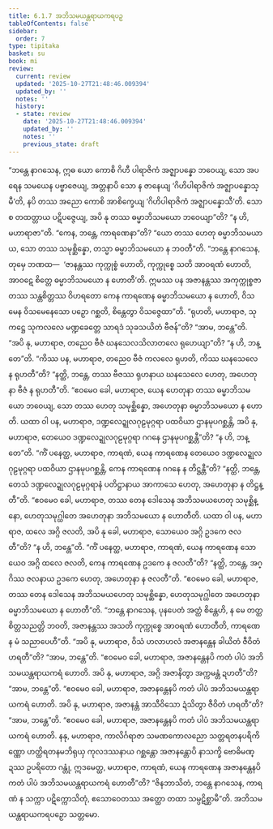 ```yaml
---
title: 6.1.7 အဘိသမယန္တရာယကရပဉှ
tableOfContents: false
sidebar:
  order: 7
type: tipitaka
basket: su
book: mi
review:
  current: review
  updated: '2025-10-27T21:48:46.009394'
  updated_by: ''
  notes: ''
  history:
  - state: review
    date: '2025-10-27T21:48:46.009394'
    updated_by: ''
    notes: ''
    previous_state: draft
---
```



<ReviewStatus review={frontmatter.review} showDetails={true} />

<HypothesisAnnotation frontmatter={frontmatter} />

<DynamicBreadcrumb />

<Division number="177" book="mi" e="ch" v="28">

<Paragraph number="1127" book="mi">
“ဘန္တေ နာဂသေန, ဣဓ ယော ကောစိ ဂိဟီ ပါရာဇိကံ အဇ္ဈာပန္နော ဘဝေယျ, သော အပရေန သမယေန ပဗ္ဗာဇေယျ, အတ္တနာပိ သော န ဇာနေယျ ‘ဂိဟိပါရာဇိကံ အဇ္ဈာပန္နောသ္မီ’တိ, နပိ တဿ အညော ကောစိ အာစိက္ခေယျ ‘ဂိဟိပါရာဇိကံ အဇ္ဈာပန္နောသီ’တိ. သော စ တထတ္တာယ ပဋိပဇ္ဇေယျ, အပိ နု တဿ ဓမ္မာဘိသမယော ဘဝေယျာ”တိ? “န ဟိ, မဟာရာဇာ”တိ. “ကေန, ဘန္တေ, ကာရဏေနာ”တိ? “ယော တဿ ဟေတု ဓမ္မာဘိသမယာယ, သော တဿ သမုစ္ဆိန္နော, တသ္မာ ဓမ္မာဘိသမယော န ဘဝတီ”တိ.
</Paragraph>

<Paragraph number="1128" book="mi">
“ဘန္တေ နာဂသေန, တုမှေ ဘဏထ—  ‘ဇာနန္တဿ ကုက္ကုစ္စံ ဟောတိ, ကုက္ကုစ္စေ သတိ အာဝရဏံ ဟောတိ, အာဝဋေ စိတ္တေ ဓမ္မာဘိသမယော န ဟောတီ’တိ. ဣမဿ ပန အဇာနန္တဿ အကုက္ကုစ္စဇာတဿ သန္တစိတ္တဿ ဝိဟရတော ကေန ကာရဏေန ဓမ္မာဘိသမယော န ဟောတိ, ဝိသမေန ဝိသမေနေသော ပဉှော ဂစ္ဆတိ, စိန္တေတွာ ဝိသဇ္ဇေထာ”တိ.
</Paragraph>

<Paragraph number="1129" book="mi">
“ရုဟတိ, မဟာရာဇ, သုကဋ္ဌေ သုကလလေ မဏ္ဍခေတ္တေ သာရဒံ သုခသယိတံ ဗီဇန်”တိ? “အာမ, ဘန္တေ”တိ. “အပိ နု, မဟာရာဇ, တညေဝ ဗီဇံ ဃနသေလသိလာတလေ ရုဟေယျာ”တိ? “န ဟိ, ဘန္တေ”တိ. “ကိဿ ပန, မဟာရာဇ, တညေဝ ဗီဇံ ကလလေ ရုဟတိ, ကိဿ ဃနသေလေ န ရုဟတီ”တိ? “နတ္ထိ, ဘန္တေ, တဿ ဗီဇဿ ရုဟနာယ ဃနသေလေ ဟေတု, အဟေတုနာ ဗီဇံ န ရုဟတီ”တိ. “ဧဝမေဝ ခေါ, မဟာရာဇ, ယေန ဟေတုနာ တဿ ဓမ္မာဘိသမယော ဘဝေယျ, သော တဿ ဟေတု သမုစ္ဆိန္နော, အဟေတုနာ ဓမ္မာဘိသမယော န ဟောတိ.
</Paragraph>

<Paragraph number="1130" book="mi">
ယထာ ဝါ ပန, မဟာရာဇ, ဒဏ္ဍလေဍ္ဍုလဂုဠမုဂ္ဂရာ ပထဝိယာ ဌာနမုပဂစ္ဆန္တိ, အပိ နု, မဟာရာဇ, တေယေဝ ဒဏ္ဍလေဍ္ဍုလဂုဠမုဂ္ဂရာ ဂဂနေ ဌာနမုပဂစ္ဆန္တီ”တိ? “န ဟိ, ဘန္တေ”တိ. “ကိံ ပနေတ္ထ, မဟာရာဇ, ကာရဏံ, ယေန ကာရဏေန တေယေဝ ဒဏ္ဍလေဍ္ဍုလဂုဠမုဂ္ဂရာ ပထဝိယာ ဌာနမုပဂစ္ဆန္တိ, ကေန ကာရဏေန ဂဂနေ န တိဋ္ဌန္တီ”တိ? “နတ္ထိ, ဘန္တေ, တေသံ ဒဏ္ဍလေဍ္ဍုလဂုဠမုဂ္ဂရာနံ ပတိဋ္ဌာနာယ အာကာသေ ဟေတု, အဟေတုနာ န တိဋ္ဌန္တီ”တိ. “ဧဝမေဝ ခေါ, မဟာရာဇ, တဿ တေန ဒေါသေန အဘိသမယဟေတု သမုစ္ဆိန္နော, ဟေတုသမုဂ္ဃါတေ အဟေတုနာ အဘိသမယော န ဟောတီတိ.
</Paragraph>

<Paragraph number="1131" book="mi">
ယထာ ဝါ ပန, မဟာရာဇ, ထလေ အဂ္ဂိ ဇလတိ, အပိ နု ခေါ, မဟာရာဇ, သောယေဝ အဂ္ဂိ ဥဒကေ ဇလတီ”တိ? “န ဟိ, ဘန္တေ”တိ. “ကိံ ပနေတ္ထ, မဟာရာဇ, ကာရဏံ, ယေန ကာရဏေန သောယေဝ အဂ္ဂိ ထလေ ဇလတိ, ကေန ကာရဏေန ဥဒကေ န ဇလတီ”တိ? “နတ္ထိ, ဘန္တေ, အဂ္ဂိဿ ဇလနာယ ဥဒကေ ဟေတု, အဟေတုနာ န ဇလတီ”တိ. “ဧဝမေဝ ခေါ, မဟာရာဇ, တဿ တေန ဒေါသေန အဘိသမယဟေတု သမုစ္ဆိန္နော, ဟေတုသမုဂ္ဃါတေ အဟေတုနာ ဓမ္မာဘိသမယော န ဟောတီ”တိ.
</Paragraph>

<Paragraph number="1132" book="mi">
“ဘန္တေ နာဂသေန, ပုနပေတံ အတ္ထံ စိန္တေဟိ, န မေ တတ္ထ စိတ္တသညတ္တိ ဘဝတိ, အဇာနန္တဿ အသတိ ကုက္ကုစ္စေ အာဝရဏံ ဟောတီတိ, ကာရဏေန မံ သညာပေဟီ”တိ. “အပိ နု, မဟာရာဇ, ဝိသံ ဟလာဟလံ အဇာနန္တေန ခါယိတံ ဇီဝိတံ ဟရတီ”တိ? “အာမ, ဘန္တေ”တိ. “ဧဝမေဝ ခေါ, မဟာရာဇ, အဇာနန္တေနပိ ကတံ ပါပံ အဘိသမယန္တရာယကရံ ဟောတိ.
</Paragraph>

<Paragraph number="1133" book="mi">
အပိ နု, မဟာရာဇ, အဂ္ဂိ အဇာနိတွာ အက္ကမန္တံ ဍဟတီ”တိ? “အာမ, ဘန္တေ”တိ. “ဧဝမေဝ ခေါ, မဟာရာဇ, အဇာနန္တေနပိ ကတံ ပါပံ အဘိသမယန္တရာယကရံ ဟောတိ.
</Paragraph>

<Paragraph number="1134" book="mi">
အပိ နု, မဟာရာဇ, အဇာနန္တံ အာသီဝိသော ဍံသိတွာ ဇီဝိတံ ဟရတီ”တိ? “အာမ, ဘန္တေ”တိ. “ဧဝမေဝ ခေါ, မဟာရာဇ, အဇာနန္တေနပိ ကတံ ပါပံ အဘိသမယန္တရာယကရံ ဟောတိ.
</Paragraph>

<Paragraph number="1135" book="mi">
နနု, မဟာရာဇ, ကာလိင်္ဂရာဇာ သမဏကောလညော သတ္တရတနပရိကိဏ္ဏော ဟတ္ထိရတနမဘိရုယှ ကုလဒဿနာယ ဂစ္ဆန္တော အဇာနန္တောပိ နာသက္ခိ ဗောဓိမဏ္ဍဿ ဥပရိတော ဂန္တုံ, ဣဒမေတ္ထ, မဟာရာဇ, ကာရဏံ, ယေန ကာရဏေန အဇာနန္တေနပိ ကတံ ပါပံ အဘိသမယန္တရာယကရံ ဟောတီ”တိ? “ဇိနဘာသိတံ, ဘန္တေ နာဂသေန, ကာရဏံ န သက္ကာ ပဋိက္ကောသိတုံ, ဧသောဝေတဿ အတ္ထော တထာ သမ္ပဋိစ္ဆာမီ”တိ.

</Paragraph>
</Division>

<Paragraph number="1136" type="center" book="mi">
အဘိသမယန္တရာယကရပဉှော သတ္တမော.
</Paragraph>